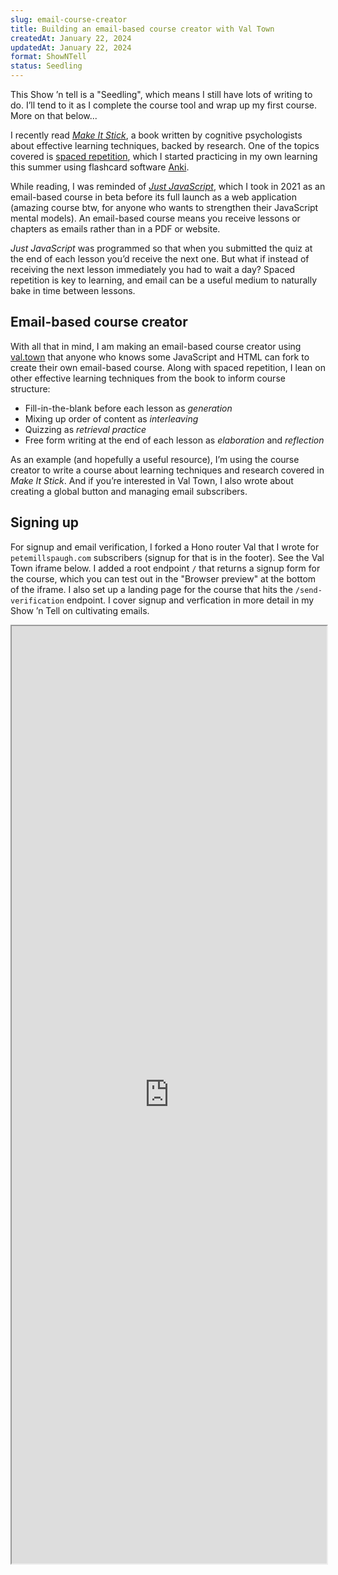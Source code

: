 ```yaml
---
slug: email-course-creator
title: Building an email-based course creator with Val Town
createdAt: January 22, 2024
updatedAt: January 22, 2024
format: ShowNTell
status: Seedling
---
```


<Callout>
  This Show ’n tell is a <Link href="/garden?format=Seedling">"Seedling"</Link>,
  which means I still have lots of writing to do. I’ll tend to it as I complete
  the course tool and wrap up my first course. More on that below...
</Callout>

I recently read [_Make It Stick_](https://www.goodreads.com/book/show/18770267-make-it-stick), a book written by cognitive psychologists about effective learning techniques, backed by research. One of the topics covered is [spaced repetition](https://en.wikipedia.org/wiki/Spaced_repetition), which I <Link href="/anki" target="_blank">started practicing in my own learning</Link> this summer using flashcard software [Anki](https://apps.ankiweb.net/).

While reading, I was reminded of [_Just JavaScript_](https://justjavascript.com/), which I took in 2021 as an email-based course in beta before its full launch as a web application (amazing course btw, for anyone who wants to strengthen their JavaScript mental models). An email-based course means you receive lessons or chapters as emails rather than in a PDF or website.

_Just JavaScript_ was programmed so that when you submitted the quiz at the end of each lesson you’d receive the next one. But what if instead of receiving the next lesson immediately you had to wait a day? Spaced repetition is key to learning, and email can be a useful medium to naturally bake in time between lessons.

## Email-based course creator

With all that in mind, I am making an email-based course creator using [val.town](https://www.val.town/) that anyone who knows some JavaScript and HTML can fork to create their own email-based course. Along with spaced repetition, I lean on other effective learning techniques from the book to inform course structure:

- Fill-in-the-blank before each lesson as _generation_
- Mixing up order of content as _interleaving_
- Quizzing as _retrieval practice_
- Free form writing at the end of each lesson as _elaboration_ and _reflection_

As an example (and hopefully a useful resource), I’m using the course creator to write a course about learning techniques and research covered in _Make It Stick_. And if you’re interested in Val Town, I also wrote about <Link href="/val-town-button" target="_blank">creating a global button</Link> and <Link href="/cultivating-emails" target="_blank">managing email subscribers</Link>.

## Signing up

For signup and email verification, I forked a Hono router Val that I wrote for `petemillspaugh.com` subscribers (signup for that is in the footer). See the Val Town iframe below. I added a root endpoint `/` that returns a signup form for the course, which you can test out in the "Browser preview" at the bottom of the iframe. I also set up a <Link href="/make-it-stick" target="_blank">landing page for the course</Link> that hits the `/send-verification` endpoint. I cover signup and verfication in more detail in my Show ’n Tell <Link href="/cultivating-emails">on cultivating emails</Link>.

<iframe
  style={{ border: "none", marginBottom: "24px" }}
  id="email-course-creator-val"
  title="Email course creator Hono router via Val Town"
  width="100%"
  height="1500"
  src="https://www.val.town/embed/petermillspaugh/emailCourseCreator"
  loading="lazy"
/>

{/* ## Cron Val for daily email lesson */}

## To be written

_I’ll add code examples and descriptions for storing subscribers with SQLite, sending lessons via email with a cron, handling unsubscribe, emailing student responses, and more. In the meantime, feel free to [reach out](mailto:pete@petemillspaugh.com) with any comments, questions, or feedback._
